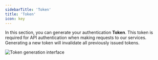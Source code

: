 ```yaml
---
sidebarTitle: 'Token'
title: 'Token'
icon: key
---
```


In this section, you can generate your authentication **Token**. This token is required for API authentication when making requests to our services.
<Warning>Generating a new token will invalidate all previously issued tokens.</Warning>

<img src="/images/projects/token.png" alt="Token generation interface" />